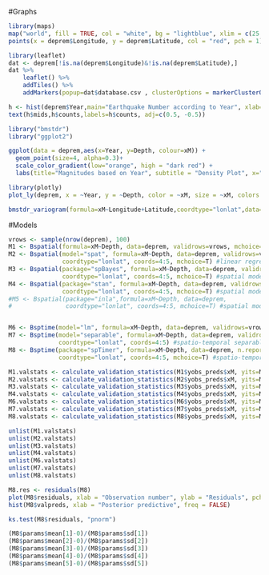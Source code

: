 #Graphs

```{r}
library(maps)
map("world", fill = TRUE, col = "white", bg = "lightblue", xlim = c(25.5, 32.5), ylim = c(39, 43), xlab = "Longitude", ylab = "Latitude", lwd = 1, mar = c(0, 0, 0,0))
points(x = deprem$Longitude, y = deprem$Latitude, col = "red", pch = 1)
```

```{r}
library(leaflet)
dat <- deprem[!is.na(deprem$Longitude)&!is.na(deprem$Latitude),]
dat %>% 
    leaflet() %>% 
    addTiles() %>% 
    addMarkers(popup=dat$database.csv , clusterOptions = markerClusterOptions(spiderfyDistanceMultiplier=0.5))
```

```{r}
h <- hist(deprem$Year,main="Earthquake Number according to Year", xlab="Year", xlim=c(1990,2022), ylim=c(0,80), col="red")
text(h$mids,h$counts,labels=h$counts, adj=c(0.5, -0.5))
```

```{r}
library("bmstdr")
library("ggplot2")

ggplot(data = deprem,aes(x=Year, y=Depth, colour=xM)) +
  geom_point(size=4, alpha=0.3)+
  scale_color_gradient(low="orange", high = "dark red") +
  labs(title="Magnitudes based on Year", subtitle = "Density Plot", x="Year", y="Depth in kilometer")
```

```{r}
library(plotly)
plot_ly(deprem, x = ~Year, y = ~Depth, color = ~xM, size = ~xM, colors = "YlOrRd")
```

```{r}
bmstdr_variogram(formula=xM~Longitude+Latitude,coordtype="lonlat",data=deprem) #the variogram cloud and an estimated variogram.
```

#Models

```{r}
vrows <- sample(nrow(deprem), 100)
M1 <- Bspatial(formula=xM~Depth, data=deprem, validrows=vrows, mchoice=T) #linear regression model
M2 <- Bspatial(model="spat", formula=xM~Depth, data=deprem, validrows=vrows,
               coordtype="lonlat", coords=4:5, mchoice=T) #linear regression model with spatial error distribution
M3 <- Bspatial(package="spBayes", formula=xM~Depth, data=deprem, validrows=vrows,
               coordtype="lonlat", coords=4:5, mchoice=T) #spatial model with nugget effect by using spBayes
M4 <- Bspatial(package="stan", formula=xM~Depth, data=deprem, validrows=vrows,
               coordtype="lonlat", coords=4:5, mchoice=T) #spatial model with nugget effect by using stan
#M5 <- Bspatial(package="inla",formula=xM~Depth, data=deprem, 
#               coordtype="lonlat", coords=4:5, mchoice=T) #spatial model with nugget effect by using inla


M6 <- Bsptime(model="lm", formula=xM~Depth, data=deprem, validrows=vrows) #spatio-temporal regression model
M7 <- Bsptime(model="separable", formula=xM~Depth, data=deprem, validrows=vrows,
              coordtype="lonlat", coords=4:5) #spatio-temporal separable model
M8 <- Bsptime(package="spTimer", formula=xM~Depth, data=deprem, n.report=5, validrows=vrows,
              coordtype="lonlat", coords=4:5, mchoice=T) #spatio-temporal model by using spTimer

M1.valstats <- calculate_validation_statistics(M1$yobs_preds$xM, yits=M1$valpreds)
M2.valstats <- calculate_validation_statistics(M2$yobs_preds$xM, yits=M2$valpreds)
M3.valstats <- calculate_validation_statistics(M3$yobs_preds$xM, yits=M3$valpreds)
M4.valstats <- calculate_validation_statistics(M4$yobs_preds$xM, yits=M4$valpreds)
M6.valstats <- calculate_validation_statistics(M6$yobs_preds$xM, yits=M6$valpreds)
M7.valstats <- calculate_validation_statistics(M7$yobs_preds$xM, yits=M7$valpreds)
M8.valstats <- calculate_validation_statistics(M8$yobs_preds$xM, yits=M8$valpreds)

unlist(M1.valstats)
unlist(M2.valstats)
unlist(M3.valstats)
unlist(M4.valstats)
unlist(M6.valstats)
unlist(M7.valstats)
unlist(M8.valstats)

M8.res <- residuals(M8)
plot(M8$residuals, xlab = "Observation number", ylab = "Residuals", pch=16)
hist(M8$valpreds, xlab = "Posterior predictive", freq = FALSE)

ks.test(M8$residuals, "pnorm")

(M8$params$mean[1]-0)/(M8$params$sd[1])
(M8$params$mean[2]-0)/(M8$params$sd[2])
(M8$params$mean[3]-0)/(M8$params$sd[3])
(M8$params$mean[4]-0)/(M8$params$sd[4])
(M8$params$mean[5]-0)/(M8$params$sd[5])
```

